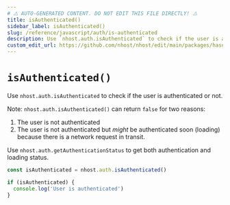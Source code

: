 ```yaml
---
# ⚠️ AUTO-GENERATED CONTENT. DO NOT EDIT THIS FILE DIRECTLY! ⚠️
title: isAuthenticated()
sidebar_label: isAuthenticated()
slug: /reference/javascript/auth/is-authenticated
description: Use `nhost.auth.isAuthenticated` to check if the user is authenticated or not.
custom_edit_url: https://github.com/nhost/nhost/edit/main/packages/hasura-auth-js/src/hasura-auth-client.ts#L426
---
```


# `isAuthenticated()`

Use `nhost.auth.isAuthenticated` to check if the user is authenticated or not.

Note: `nhost.auth.isAuthenticated()` can return `false` for two reasons:

1. The user is not authenticated
2. The user is not authenticated but _might_ be authenticated soon (loading) because there is a network request in transit.

Use `nhost.auth.getAuthenticationStatus` to get both authentication and loading status.

```ts
const isAuthenticated = nhost.auth.isAuthenticated()

if (isAuthenticated) {
  console.log('User is authenticated')
}
```
